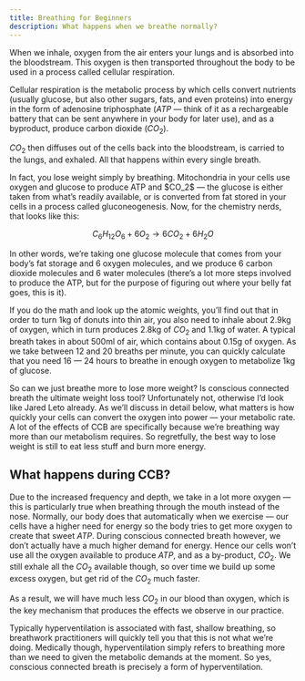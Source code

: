 ```yaml
---
title: Breathing for Beginners
description: What happens when we breathe normally?
---
```



When we inhale, oxygen from the air enters your lungs and is absorbed into the bloodstream. This oxygen is then transported throughout the body to be used in a process called cellular respiration.

Cellular respiration is the metabolic process by which cells convert nutrients (usually glucose, but also other sugars, fats, and even proteins) into energy in the form of adenosine triphosphate ($ATP$ — think of it as a rechargeable battery that can be sent anywhere in your body for later use), and as a byproduct, produce carbon dioxide ($CO_2$).

$CO_2$ then diffuses out of the cells back into the bloodstream, is carried to the lungs, and exhaled. All that happens within every single breath.

<InfoBox title="The Breathing Diet" description="Ever wondered how you lose weight? Hint: it’s not going out any of the holes you’re thinking about." >
 In fact, you lose weight simply by breathing.  Mitochondria in your cells use oxygen and glucose to produce ATP and $CO_2$ — the glucose is either taken from what’s readily available, or is converted from fat stored in your cells in a process called gluconeogenesis. Now, for the chemistry nerds, that looks like this:

$$C_6H_{12}O_6 + 6O_2  → 6CO_2 + 6H_2O$$

​In other words, we’re taking one glucose molecule that comes from your body’s fat storage and 6 oxygen molecules, and we produce 6 carbon dioxide molecules and 6 water molecules (there’s a lot more steps involved to produce the ATP, but for the purpose of figuring out where your belly fat goes, this is it).

If you do the math and look up the atomic weights, you’ll find out that in order to turn 1kg of donuts into thin air, you also need to inhale about 2.9kg of oxygen, which in turn produces 2.8kg of $CO_2$ and 1.1kg of water. A typical breath takes in about 500ml of air, which contains about 0.15g of oxygen. As we take between 12 and 20 breaths per minute, you can quickly calculate that you need 16 — 24 hours to breathe in enough oxygen to metabolize 1kg of glucose.

So can we just breathe more to lose more weight? Is conscious connected breath the ultimate weight loss tool? Unfortunately not, otherwise I’d look like Jared Leto already. As we’ll discuss in detail below, what matters is how quickly your cells can convert the oxygen into power — your metabolic rate. A lot of the effects of CCB are specifically because we’re breathing way more than our metabolism requires. So regretfully, the best way to lose weight is still to eat less stuff and burn more energy.
</InfoBox>


## What happens during CCB?

Due to the increased frequency and depth, we take in a lot more oxygen — this is particularly true when breathing through the mouth instead of the nose. Normally, our body does that automatically when we exercise — our cells have a higher need for energy so the body tries to get more oxygen to create that sweet $ATP$. During conscious connected breath however, we don’t actually have a much higher demand for energy. Hence our cells won’t use all the oxygen available to produce $ATP$, and as a by-product, $CO_2$. We still exhale all the $CO_2$ available though, so over time we build up some excess oxygen, but get rid of the $CO_2$ much faster.

As a result, we will have much less $CO_2$ in our blood than oxygen, which is the key mechanism that produces the effects we observe in our practice.

<InfoBox title="Hyperventilation" description="I often jokingly refer to CCB as “facilitated hyperventilation” (I also refer to restorative yoga as facilitated napping). But… is it?" >
 Typically hyperventilation is associated with fast, shallow breathing, so breathwork practitioners will quickly tell you that this is not what we’re doing. Medically though, hyperventilation simply refers to breathing more than we need to given the metabolic demands at the moment. So yes, conscious connected breath is precisely a form of hyperventilation.
</InfoBox>